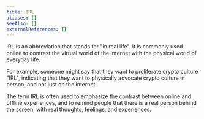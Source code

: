 ```yaml
---
title: IRL
aliases: []
seeAlso: []
externalReferences: {}
---
```




IRL is an abbreviation that stands for "in real life". It is commonly used online to contrast the virtual world of the internet with the physical world of everyday life.

For example, someone might say that they want to proliferate crypto culture "IRL", indicating that they want to physically advocate crypto culture in person, and not just on the internet.

The term IRL is often used to emphasize the contrast between online and offline experiences, and to remind people that there is a real person behind the screen, with real thoughts, feelings, and experiences.
